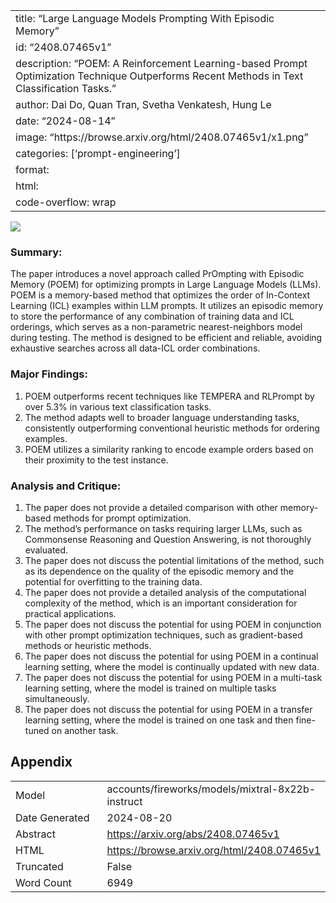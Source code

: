 
---
title: "Large Language Models Prompting With Episodic Memory"
id: "2408.07465v1"
description: "POEM: A Reinforcement Learning-based Prompt Optimization Technique Outperforms Recent Methods in Text Classification Tasks."
author: Dai Do, Quan Tran, Svetha Venkatesh, Hung Le
date: "2024-08-14"
image: "https://browse.arxiv.org/html/2408.07465v1/x1.png"
categories: ['prompt-engineering']
format:
  html:
    code-overflow: wrap
---

![](https://browse.arxiv.org/html/2408.07465v1/x1.png)

### Summary:

The paper introduces a novel approach called PrOmpting with Episodic Memory (POEM) for optimizing prompts in Large Language Models (LLMs). POEM is a memory-based method that optimizes the order of In-Context Learning (ICL) examples within LLM prompts. It utilizes an episodic memory to store the performance of any combination of training data and ICL orderings, which serves as a non-parametric nearest-neighbors model during testing. The method is designed to be efficient and reliable, avoiding exhaustive searches across all data-ICL order combinations.

### Major Findings:

1. POEM outperforms recent techniques like TEMPERA and RLPrompt by over 5.3% in various text classification tasks.
2. The method adapts well to broader language understanding tasks, consistently outperforming conventional heuristic methods for ordering examples.
3. POEM utilizes a similarity ranking to encode example orders based on their proximity to the test instance.

### Analysis and Critique:

1. The paper does not provide a detailed comparison with other memory-based methods for prompt optimization.
2. The method's performance on tasks requiring larger LLMs, such as Commonsense Reasoning and Question Answering, is not thoroughly evaluated.
3. The paper does not discuss the potential limitations of the method, such as its dependence on the quality of the episodic memory and the potential for overfitting to the training data.
4. The paper does not provide a detailed analysis of the computational complexity of the method, which is an important consideration for practical applications.
5. The paper does not discuss the potential for using POEM in conjunction with other prompt optimization techniques, such as gradient-based methods or heuristic methods.
6. The paper does not discuss the potential for using POEM in a continual learning setting, where the model is continually updated with new data.
7. The paper does not discuss the potential for using POEM in a multi-task learning setting, where the model is trained on multiple tasks simultaneously.
8. The paper does not discuss the potential for using POEM in a transfer learning setting, where the model is trained on one task and then fine-tuned on another task.


## Appendix

|          |          |
|----------|----------|
| Model     | accounts/fireworks/models/mixtral-8x22b-instruct       |
| Date Generated     | 2024-08-20       |
| Abstract | [https://arxiv.org/abs/2408.07465v1](https://arxiv.org/abs/2408.07465v1)        |
| HTML     | [https://browse.arxiv.org/html/2408.07465v1](https://browse.arxiv.org/html/2408.07465v1)       |
| Truncated       | False       |
| Word Count       | 6949       |